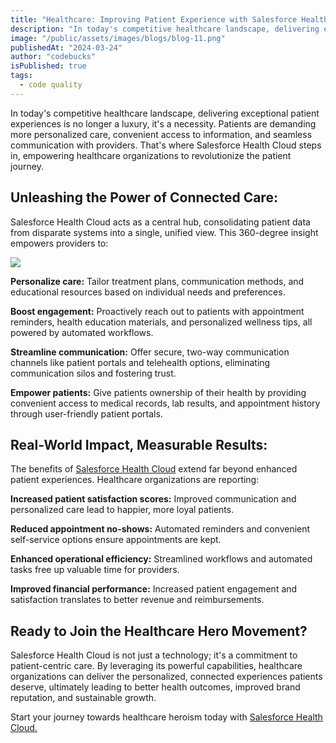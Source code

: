 ```yaml
---
title: "Healthcare: Improving Patient Experience with Salesforce Health Cloud"
description: "In today's competitive healthcare landscape, delivering exceptional patient experiences is no longer a luxury, it's a necessity. Patients are demanding more personalized care, convenient access to information, and seamless communication with providers. That's where [Salesforce Health Cloud](http://www.cloudprism.in) steps in, empowering healthcare organizations to revolutionize the patient journey."
image: "/public/assets/images/blogs/blog-11.png"
publishedAt: "2024-03-24"
author: "codebucks"
isPublished: true
tags:
  - code quality
---
```


In today's competitive healthcare landscape, delivering exceptional patient experiences is no longer a luxury, it's a necessity. Patients are demanding more personalized care, convenient access to information, and seamless communication with providers. That's where Salesforce Health Cloud steps in, empowering healthcare organizations to revolutionize the patient journey.

## Unleashing the Power of Connected Care:

Salesforce Health Cloud acts as a central hub, consolidating patient data from disparate systems into a single, unified view. This 360-degree insight empowers providers to:

<Image src="/assets/images/blogs/blog-12.png" />

**Personalize care:** Tailor treatment plans, communication methods, and educational resources based on individual needs and preferences.

**Boost engagement:** Proactively reach out to patients with appointment reminders, health education materials, and personalized wellness tips, all powered by automated workflows.

**Streamline communication:** Offer secure, two-way communication channels like patient portals and telehealth options, eliminating communication silos and fostering trust.

**Empower patients:** Give patients ownership of their health by providing convenient access to medical records, lab results, and appointment history through user-friendly patient portals.

## Real-World Impact, Measurable Results:

The benefits of [Salesforce Health Cloud](http://www.cloudprism.in) extend far beyond enhanced patient experiences. Healthcare organizations are reporting:

**Increased patient satisfaction scores:** Improved communication and personalized care lead to happier, more loyal patients.

**Reduced appointment no-shows:** Automated reminders and convenient self-service options ensure appointments are kept.

**Enhanced operational efficiency:** Streamlined workflows and automated tasks free up valuable time for providers.

**Improved financial performance:** Increased patient engagement and satisfaction translates to better revenue and reimbursements.

## Ready to Join the Healthcare Hero Movement?

Salesforce Health Cloud is not just a technology; it's a commitment to patient-centric care. By leveraging its powerful capabilities, healthcare organizations can deliver the personalized, connected experiences patients deserve, ultimately leading to better health outcomes, improved brand reputation, and sustainable growth.

Start your journey towards healthcare heroism today with [Salesforce Health Cloud.](http://www.cloudprism.in)
